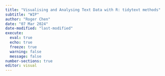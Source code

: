 ```yaml
---
title: "Visualising and Analysing Text Data with R: tidytext methods"
subtitle: "WIP"
author: "Roger Chen"
date: "07 Mar 2024"
date-modified: "last-modified"
execute: 
  eval: true
  echo: true
  freeze: true
  warning: false
  message: false
number-sections: true
editor: visual
---
```

